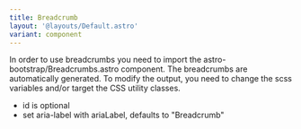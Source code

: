 ```yaml
---
title: Breadcrumb
layout: '@layouts/Default.astro'
variant: component
---
```


In order to use breadcrumbs you need to import the astro-bootstrap/Breadcrumbs.astro component. The breadcrumbs are automatically generated. To modify the output, you need to change the scss variables and/or target the CSS utility classes.

<Example>
  <Standard slot="component"/>
  <Fragment slot="code" set:html={rawStandard} />
</Example>

- id is optional
- set aria-label with ariaLabel, defaults to "Breadcrumb"
